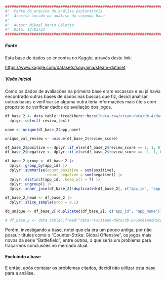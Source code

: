 ```r
########################################################################################## #
#'  Parte do arquivo de análise exploratória
#'  Arquivo focado na análise da segunda base
#' 
#'  Autor: Mikael Marin Coletto
#'  Data: 12/03/23
########################################################################################## #
```

##### Fonte

Esta base de dados se encontra no Kaggle, através deste link:

<https://www.kaggle.com/datasets/souyama/steam-dataset>

##### Visão inicial

Como os dados de avaliações na primeira base eram escassos e eu já havia encontrado outras bases de dados nas buscas que fiz, decidi analisar outras bases e verificar se alguma outra teria informações mais úteis com propósito de verificar dados de avaliação dos jogos.

```r
df_base_2 <- data.table::fread(here::here("data-raw/steam-data/db-4/dataset.csv")) |> 
  dplyr::select(-review_text)

name <- unique(df_base_2$app_name)

unique_val_review <- unique(df_base_2$review_score)

df_base_2$positive <- dplyr::if_else(df_base_2$review_score == 1, 1, 0)
df_base_2$negative <- dplyr::if_else(df_base_2$review_score == -1, 1, 0)

df_base_2_group <- df_base_2 |> 
  dplyr::group_by(app_id) |> 
  dplyr::summarise(count_positive = sum(positive),
                   count_negative = sum(negative)) |> 
  dplyr::distinct(app_id, .keep_all = T) |> 
  dplyr::ungroup() |> 
  dplyr::inner_join(df_base_2[!duplicated(df_base_2[, c("app_id", "app_name")]), c("app_id", "app_name")])
  
df_base_2_head <- df_base_2 |> 
  dplyr::slice_sample(prop = 0.1)

db_unique <- df_base_2[!duplicated(df_base_2[, c("app_id", "app_name")]), c("app_id", "app_name")]

# df_base_2 <- data.table::fread("data-raw/steam-data/db-5/GamesAndRecommendation/recommendations.csv")
```

Porém, investigando a base, notei que ela era um pouco antiga, por não possuir títulos como o "Counter-Strike: Global Offensive", os jogos mais novos da série "Battlefield", entre outros, o que seria um problema para traçarmos conclusões no mercado atual.

#### Excluíndo a base

E então, após contatar os problemas citados, decidi não utilizar esta base para a análise.